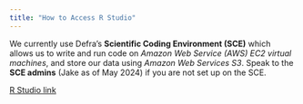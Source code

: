 ```yaml
---
title: "How to Access R Studio"
---
```


We currently use Defra's **Scientific Coding Environment (SCE)** which allows us to write and run code on *Amazon Web Service (AWS) EC2 virtual machines*, and store our data using *Amazon Web Services S3*. Speak to the **SCE admins** (Jake as of May 2024) if you are not set up on the SCE.

[R Studio link](http://ranch-793.int.sce.network/rstudio/)